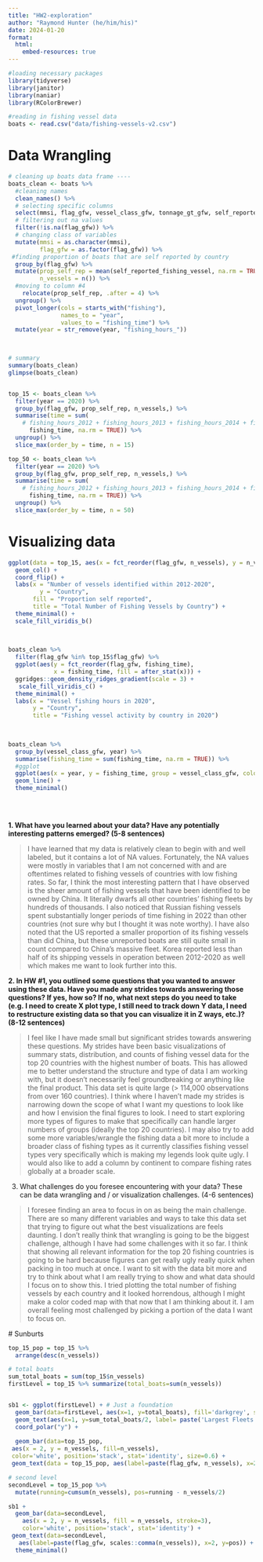 ```yaml
---
title: "HW2-exploration"
author: "Raymond Hunter (he/him/his)"
date: 2024-01-20
format:
  html:
    embed-resources: true
---
```


```r
#loading necessary packages
library(tidyverse)
library(janitor)
library(naniar)
library(RColorBrewer)

#reading in fishing vessel data
boats <- read.csv("data/fishing-vessels-v2.csv")

```

# Data Wrangling

```r
# cleaning up boats data frame ----
boats_clean <- boats %>% 
  #cleaning names
  clean_names() %>% 
  # selecting specific columns
  select(mmsi, flag_gfw, vessel_class_gfw, tonnage_gt_gfw, self_reported_fishing_vessel,  fishing_hours_2012:fishing_hours_2020) %>% 
  # filtering out na values
  filter(!is.na(flag_gfw)) %>% 
  # changing class of variables
  mutate(mmsi = as.character(mmsi),
         flag_gfw = as.factor(flag_gfw)) %>% 
 #finding proportion of boats that are self reported by country 
  group_by(flag_gfw) %>% 
  mutate(prop_self_rep = mean(self_reported_fishing_vessel, na.rm = TRUE),
         n_vessels = n()) %>% 
  #moving to column #4 
    relocate(prop_self_rep, .after = 4) %>% 
  ungroup() %>% 
  pivot_longer(cols = starts_with("fishing"),
               names_to = "year",
               values_to = "fishing_time") %>% 
  mutate(year = str_remove(year, "fishing_hours_"))


    
# summary
summary(boats_clean)
glimpse(boats_clean)


top_15 <- boats_clean %>% 
  filter(year == 2020) %>% 
  group_by(flag_gfw, prop_self_rep, n_vessels,) %>% 
  summarise(time = sum(
    # fishing_hours_2012 + fishing_hours_2013 + fishing_hours_2014 + fishing_hours_2015 + fishing_hours_2016 + fishing_hours_2017 + fishing_hours_2018 + fishing_hours_2019 + 
      fishing_time, na.rm = TRUE)) %>% 
  ungroup() %>% 
  slice_max(order_by = time, n = 15)

top_50 <- boats_clean %>% 
  filter(year == 2020) %>% 
  group_by(flag_gfw, prop_self_rep, n_vessels,) %>% 
  summarise(time = sum(
    # fishing_hours_2012 + fishing_hours_2013 + fishing_hours_2014 + fishing_hours_2015 + fishing_hours_2016 + fishing_hours_2017 + fishing_hours_2018 + fishing_hours_2019 + 
      fishing_time, na.rm = TRUE)) %>% 
  ungroup() %>% 
  slice_max(order_by = time, n = 50)
```

# Visualizing data

```r
ggplot(data = top_15, aes(x = fct_reorder(flag_gfw, n_vessels), y = n_vessels, fill = prop_self_rep)) + 
  geom_col() + 
  coord_flip() +
  labs(x = "Number of vessels identified within 2012-2020",
         y = "Country", 
       fill = "Proportion self reported",
       title = "Total Number of Fishing Vessels by Country") +
  theme_minimal() +
  scale_fill_viridis_b()
  
  
```

```r
boats_clean %>% 
  filter(flag_gfw %in% top_15$flag_gfw) %>% 
  ggplot(aes(y = fct_reorder(flag_gfw, fishing_time), 
             x = fishing_time, fill = after_stat(x))) +
  ggridges::geom_density_ridges_gradient(scale = 3) +
   scale_fill_viridis_c() +
  theme_minimal() +
  labs(x = "Vessel fishing hours in 2020",
       y = "Country",
       title = "Fishing vessel activity by country in 2020") 
  
 
```

```r
boats_clean %>% 
  group_by(vessel_class_gfw, year) %>% 
  summarise(fishing_time = sum(fishing_time, na.rm = TRUE)) %>% 
  #ggplot
  ggplot(aes(x = year, y = fishing_time, group = vessel_class_gfw, color = vessel_class_gfw)) +
  geom_line() +
  theme_minimal()
  
  
  
```

**1. What have you learned about your data? Have any potentially interesting patterns emerged? (5-8 sentences)**

> I have learned that my data is relatively clean to begin with and well labeled, but it contains a lot of NA values. Fortunately, the NA values were mostly in variables that I am not concerned with and are oftentimes related to fishing vessels of countries with low fishing rates. So far, I think the most interesting pattern that I have observed is the sheer amount of fishing vessels that have been identified to be owned by China. It literally dwarfs all other countries' fishing fleets by hundreds of thousands. I also noticed that Russian fishing vessels spent substantially longer periods of time fishing in 2022 than other countries (not sure why but I thought it was note worthy). I have also noted that the US reported a smaller proportion of its fishing vessels than did China, but these unreported boats are still quite small in count compared to China's massive fleet. Korea reported less than half of its shipping vessels in operation between 2012-2020 as well which makes me want to look further into this.

**2. In HW #1, you outlined some questions that you wanted to answer using these data. Have you made any strides towards answering those questions? If yes, how so? If no, what next steps do you need to take (e.g. I need to create X plot type, I still need to track down Y data, I need to restructure existing data so that you can visualize it in Z ways, etc.)? (8-12 sentences)**

> I feel like I have made small but significant strides towards answering these questions. My strides have been basic visualizations of summary stats, distribution, and counts of fishing vessel data for the top 20 countries with the highest number of boats. This has allowed me to better understand the structure and type of data I am working with, but it doesn't necessarily feel groundbreaking or anything like the final product. This data set is quite large (\> 114,000 observations from over 160 countries). I think where I haven't made my strides is narrowing down the scope of what I want my questions to look like and how I envision the final figures to look. I need to start exploring more types of figures to make that specifically can handle larger numbers of groups (ideally the top 20 countries). I may also try to add some more variables/wrangle the fishing data a bit more to include a broader class of fishing types as it currently classifies fishing vessel types very specifically which is making my legends look quite ugly. I would also like to add a column by continent to compare fishing rates globally at a broader scale.

3.  What challenges do you foresee encountering with your data? These can be data wrangling and / or visualization challenges. (4-6 sentences)

> I foresee finding an area to focus in on as being the main challenge. There are so many different variables and ways to take this data set that trying to figure out what the best visualizations are feels daunting. I don't really think that wrangling is going to be the biggest challenge, although I have had some challenges with it so far. I think that showing all relevant information for the top 20 fishing countries is going to be hard because figures can get really ugly really quick when packing in too much at once. I want to sit with the data bit more and try to think about what I am really trying to show and what data should I focus on to show this. I tried plotting the total number of fishing vessels by each country and it looked horrendous, although I might make a color coded map with that now that I am thinking about it. I am overall feeling most challenged by picking a portion of the data I want to focus on.


 # Sunburts 
```r

top_15_pop = top_15 %>%
  arrange(desc(n_vessels))

# total boats
sum_total_boats = sum(top_15$n_vessels)
firstLevel = top_15 %>% summarize(total_boats=sum(n_vessels))


sb1 <- ggplot(firstLevel) + # Just a foundation
  geom_bar(data=firstLevel, aes(x=1, y=total_boats), fill='darkgrey', stat='identity') +
  geom_text(aes(x=1, y=sum_total_boats/2, label= paste('Largest Fleets', scales::comma(total_boats))), color='white') + 
  coord_polar("y") +
  
  geom_bar(data=top_15_pop,
 aes(x = 2, y = n_vessels, fill=n_vessels),
 color='white', position='stack', stat='identity', size=0.6) + 
 geom_text(data = top_15_pop, aes(label=paste(flag_gfw, n_vessels), x=2, y=n_vessels), position='stack')

# second level 
secondLevel = top_15_pop %>%
  mutate(running=cumsum(n_vessels), pos=running - n_vessels/2)

sb1 +
  geom_bar(data=secondLevel,
    aes(x = 2, y = n_vessels, fill = n_vessels, stroke=3),
    color='white', position='stack', stat='identity') +
 geom_text(data=secondLevel,
   aes(label=paste(flag_gfw, scales::comma(n_vessels)), x=2, y=pos)) +
  theme_minimal()

```

 












